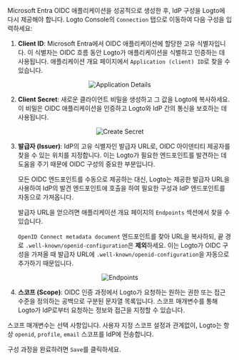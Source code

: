 Microsoft Entra OIDC 애플리케이션을 성공적으로 생성한 후, IdP 구성을 Logto에 다시 제공해야 합니다. Logto Console의 `Connection` 탭으로 이동하여 다음 구성을 입력하세요:

1. **Client ID**: Microsoft Entra에서 OIDC 애플리케이션에 할당한 고유 식별자입니다. 이 식별자는 OIDC 흐름 동안 Logto가 애플리케이션을 식별하고 인증하는 데 사용됩니다. 애플리케이션 개요 페이지에서 `Application (client) ID`로 찾을 수 있습니다.

<center>
  <img src="/img/assets/entra_id_oidc_application_details.webp" alt="Application Details" />
</center>

2. **Client Secret**: 새로운 클라이언트 비밀을 생성하고 그 값을 Logto에 복사하세요. 이 비밀은 OIDC 애플리케이션을 인증하고 Logto와 IdP 간의 통신을 보호하는 데 사용됩니다.

<center>
  <img src="/img/assets/entra_id_oidc_create_secret.webp" alt="Create Secret" />
</center>

3. **발급자 (Issuer)**: IdP의 고유 식별자인 발급자 URL로, OIDC 아이덴티티 제공자를 찾을 수 있는 위치를 지정합니다. 이는 Logto가 필요한 엔드포인트를 발견하는 데 도움을 주기 때문에 OIDC 구성의 중요한 부분입니다.

   모든 OIDC 엔드포인트를 수동으로 제공하는 대신, Logto는 제공한 발급자 URL을 사용하여 IdP의 발견 엔드포인트에 호출을 하여 필요한 구성과 IdP 엔드포인트를 자동으로 가져옵니다.

   발급자 URL을 얻으려면 애플리케이션 개요 페이지의 `Endpoints` 섹션에서 찾을 수 있습니다.

   `OpenID Connect metadata document` 엔드포인트를 찾아 URL을 복사하되, 끝 경로 `.well-known/openid-configuration`은 **제외**하세요. 이는 Logto가 OIDC 구성을 가져올 때 발급자 URL에 `.well-known/openid-configuration`을 자동으로 추가하기 때문입니다.

<center>
  <img src="/img/assets/entra_id_oidc_endpoints.webp" alt="Endpoints" />
</center>

4. **스코프 (Scope)**: OIDC 인증 과정에서 Logto가 요청하는 원하는 권한 또는 접근 수준을 정의하는 공백으로 구분된 문자열 목록입니다. 스코프 매개변수를 통해 Logto가 IdP로부터 요청하는 정보와 접근을 지정할 수 있습니다.

스코프 매개변수는 선택 사항입니다. 사용자 지정 스코프 설정과 관계없이, Logto는 항상 `openid`, `profile`, `email` 스코프를 IdP에 전송합니다.

구성 과정을 완료하려면 `Save`를 클릭하세요.
